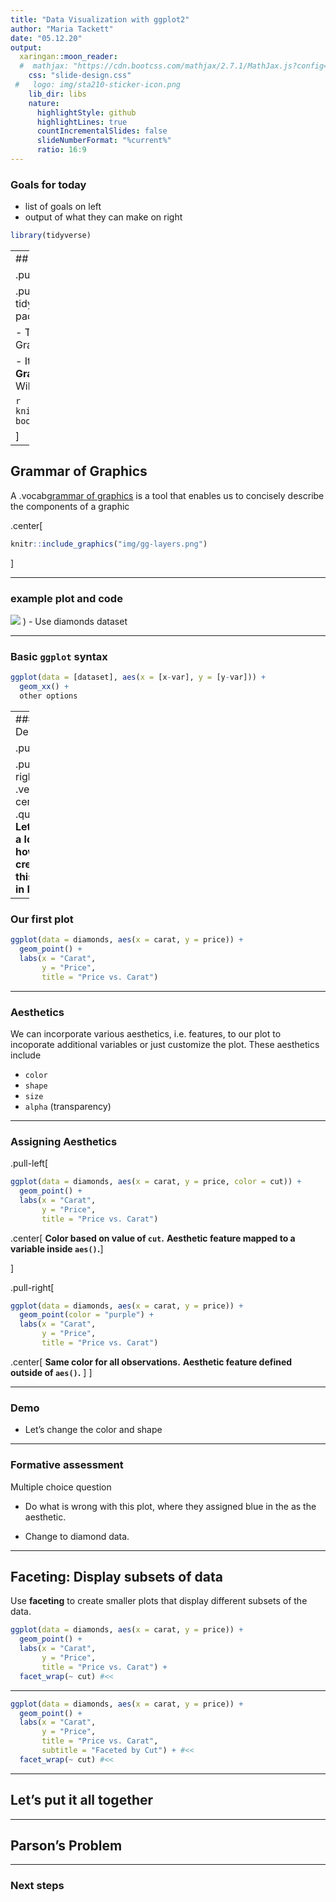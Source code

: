 ```yaml
---
title: "Data Visualization with ggplot2"
author: "Maria Tackett"
date: "05.12.20"
output:
  xaringan::moon_reader:
  #  mathjax: "https://cdn.bootcss.com/mathjax/2.7.1/MathJax.js?config=TeX-MML-AM_HTMLorMML"
    css: "slide-design.css"
 #   logo: img/sta210-sticker-icon.png
    lib_dir: libs
    nature:
      highlightStyle: github
      highlightLines: true
      countIncrementalSlides: false
      slideNumberFormat: "%current%"
      ratio: 16:9
---
```


### Goals for today 

- list of goals on left 
- output of what they can make on right

```r
library(tidyverse)
```

---
## ggplot2 in tidyverse

.pull-left[
```r
knitr::include_graphics("img/ggplot2-part-of-tidyverse.png")
```
]

.pull-right[
- **ggplot2** is tidyverse's data visualization package

- The `gg` in "ggplot2" stands for Grammar of Graphics

- It is inspired by the book **Grammar of Graphics** by Leland Wilkinson

```r
knitr::include_graphics("img/gg-book.jpg")
```

]
---

## Grammar of Graphics

A .vocab[grammar of graphics] is a tool that enables us to concisely describe the components of a graphic

.center[
```r
knitr::include_graphics("img/gg-layers.png")
```
]

---

### example plot and code


![](img/diamonds.jpg)
)
- Use diamonds dataset

---

### Basic `ggplot` syntax

```r
ggplot(data = [dataset], aes(x = [x-var], y = [y-var])) +
  geom_xx() + 
  other options
```

---
### Demo

.pull-left[
```r
ggplot(data = diamonds, aes(x = carat, y = price)) +
  geom_point() + 
  labs(x = "Carat",
       y = "Price",
       title = "Price vs. Carat")
```
]

.pull-right[
.vertical-center[
.question[
**Let's take a look at how to create this plot in R.**
]
]
]

---

### Our first plot 

```r
ggplot(data = diamonds, aes(x = carat, y = price)) +
  geom_point() + 
  labs(x = "Carat",
       y = "Price",
       title = "Price vs. Carat")
```

---

### Aesthetics 

We can incorporate various aesthetics, i.e. features, to our plot to incoporate additional variables or just customize the plot. These aesthetics include 

- `color`
- `shape`
- `size`
- `alpha` (transparency)

---

### Assigning Aesthetics

.pull-left[
```r
ggplot(data = diamonds, aes(x = carat, y = price, color = cut)) +
  geom_point() + 
  labs(x = "Carat",
       y = "Price",
       title = "Price vs. Carat")
```

.center[
**Color based on value of `cut`.**
**Aesthetic feature mapped to a variable inside `aes()`.**
]

]

.pull-right[
```r
ggplot(data = diamonds, aes(x = carat, y = price)) +
  geom_point(color = "purple") + 
  labs(x = "Carat",
       y = "Price",
       title = "Price vs. Carat")
```

.center[
**Same color for all observations.**
**Aesthetic feature defined outside of `aes()`.** 
]
]

---

### Demo

- Let's change the color and shape

 
--- 
 
### Formative assessment
Multiple choice question 

- Do what is wrong with this plot, where they assigned blue in the as the aesthetic. 

- Change to diamond data.

---

## Faceting: Display subsets of data

Use **faceting** to create smaller plots that display different subsets of the data.

```r
ggplot(data = diamonds, aes(x = carat, y = price)) +
  geom_point() + 
  labs(x = "Carat",
       y = "Price",
       title = "Price vs. Carat") + 
  facet_wrap(~ cut) #<<
```

---

```r
ggplot(data = diamonds, aes(x = carat, y = price)) +
  geom_point() + 
  labs(x = "Carat",
       y = "Price",
       title = "Price vs. Carat", 
       subtitle = "Faceted by Cut") + #<<
  facet_wrap(~ cut) #<<
```

---

## Let's put it all together


---

## Parson's Problem 


---

### Next steps




 

